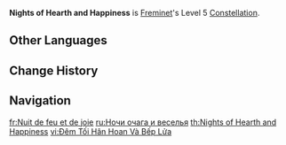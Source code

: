 {{Constellation Infobox
|image         = Constellation Nights of Hearth and Happiness.png
|character     = Freminet
|level         = 5
|description   = Increases the Level of [[Pressurized Floe]] by 3.<br>Maximum upgrade level is 15.
|scale_att1    = 
|utility1      = Talent Level Increase
|utility2      = Elemental Skill Level Increase
}}
'''Nights of Hearth and Happiness''' is [[Freminet]]'s Level 5 [[Constellation]].

==Other Languages==
{{Other Languages
|en      = Nights of Hearth and Happiness
|zhs     = 炉火与欢笑之夜
|zhs_rm  = Lúhuǒ yǔ Huānxiào zhī Yè
|zht     = 爐火與歡笑之夜
|zht_rm  = Lúhuǒ yǔ Huānxiào zhī Yè
|zh_tl   = Night of Hearth and Joyous Laughter
|ja      = 暖炉と談笑の夜
|ja_rm   = Danro to Danshou no Yoru
|ja_tl   = Night of Hearth and Friendly Conversation
|ko      = 난로와 웃음의 밤
|ko_rm   = 
|ko_tl   = 
|es      = Noche de hogueras y júbilo
|es_tl   = Night of Hearths and Jubilation
|fr      = Nuit de feu et de joie
|fr_tl   = Night of Fire and Joy
|fr_note = Alteration of {{fr|feu de joie|lit=fire of joy|bonfire}}
|ru      = Ночи очага и веселья
|ru_tl   = Nights of Hearth and Fun
|th      = Nights of Hearth and Happiness
|vi      = Đêm Tối Hân Hoan Và Bếp Lửa
|vi_tl   = Night of Joy and Fire
|de      = Nächte voll behaglichem Herdfeuer und Fröhlichkeit
|de_tl   = Nights Full of Cozy Hearth and Happiness
|id      = Nights of Hearth and Happiness
|pt      = Noites de Risos e Fogueiras
|pt_tl   = 
|tr      = Mutluluk ve Yuva Akşamları
|tr_tl   = Nights of Happiness and Hearth
|it      = Liete notti davanti al focolare
|it_tl   = Happy Nights in Front of the Heart.
|it_note = Literally {{it|Focolare|Fireplace}} but {{it|Casa del Focolare}} is the direct translation of [[House of the Hearth]].
}}

==Change History==
{{Change History|4.0}}

==Navigation==
{{Talent Navbox|Freminet}}

[[fr:Nuit de feu et de joie]]
[[ru:Ночи очага и веселья]]
[[th:Nights of Hearth and Happiness]]
[[vi:Đêm Tối Hân Hoan Và Bếp Lửa]]